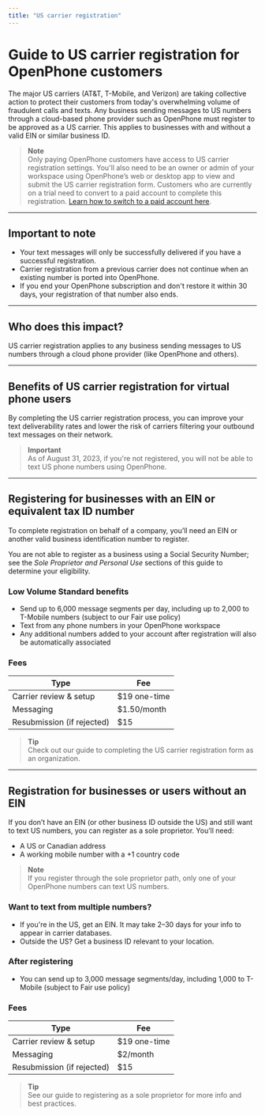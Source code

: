 ```yaml
---
title: "US carrier registration"
---
```


# Guide to US carrier registration for OpenPhone customers

The major US carriers (AT&T, T-Mobile, and Verizon) are taking collective action to protect their customers from today's overwhelming volume of fraudulent calls and texts. Any business sending messages to US numbers through a cloud-based phone provider such as OpenPhone must register to be approved as a US carrier. This applies to businesses with and without a valid EIN or similar business ID.

> **Note**\
> Only paying OpenPhone customers have access to US carrier registration settings. You'll also need to be an owner or admin of your workspace using OpenPhone’s web or desktop app to view and submit the US carrier registration form. Customers who are currently on a trial need to convert to a paid account to complete this registration. [Learn how to switch to a paid account here](#).

---

## Important to note

- Your text messages will only be successfully delivered if you have a successful registration.
- Carrier registration from a previous carrier does not continue when an existing number is ported into OpenPhone.
- If you end your OpenPhone subscription and don't restore it within 30 days, your registration of that number also ends.

---

## Who does this impact?

US carrier registration applies to any business sending messages to US numbers through a cloud phone provider (like OpenPhone and others).

---

## Benefits of US carrier registration for virtual phone users

By completing the US carrier registration process, you can improve your text deliverability rates and lower the risk of carriers filtering your outbound text messages on their network.

> **Important**\
> As of August 31, 2023, if you're not registered, you will not be able to text US phone numbers using OpenPhone.

---

## Registering for businesses with an EIN or equivalent tax ID number

To complete registration on behalf of a company, you’ll need an EIN or another valid business identification number to register.

You are not able to register as a business using a Social Security Number; see the _Sole Proprietor and Personal Use_ sections of this guide to determine your eligibility.

### Low Volume Standard benefits

- Send up to 6,000 message segments per day, including up to 2,000 to T-Mobile numbers (subject to our Fair use policy)
- Text from any phone numbers in your OpenPhone workspace
- Any additional numbers added to your account after registration will also be automatically associated

### Fees

| Type                       | Fee           |
| -------------------------- | ------------- |
| Carrier review & setup     | \$19 one-time |
| Messaging                  | \$1.50/month  |
| Resubmission (if rejected) | \$15          |

> **Tip**\
> Check out our guide to completing the US carrier registration form as an organization.

---

## Registration for businesses or users without an EIN

If you don’t have an EIN (or other business ID outside the US) and still want to text US numbers, you can register as a sole proprietor. You’ll need:

- A US or Canadian address
- A working mobile number with a \+1 country code

> **Note**\
> If you register through the sole proprietor path, only one of your OpenPhone numbers can text US numbers.

### Want to text from multiple numbers?

- If you're in the US, get an EIN. It may take 2–30 days for your info to appear in carrier databases.
- Outside the US? Get a business ID relevant to your location.

### After registering

- You can send up to 3,000 message segments/day, including 1,000 to T-Mobile (subject to Fair use policy)

### Fees

| Type                       | Fee           |
| -------------------------- | ------------- |
| Carrier review & setup     | \$19 one-time |
| Messaging                  | \$2/month     |
| Resubmission (if rejected) | \$15          |

> **Tip**\
> See our guide to registering as a sole proprietor for more info and best practices.
